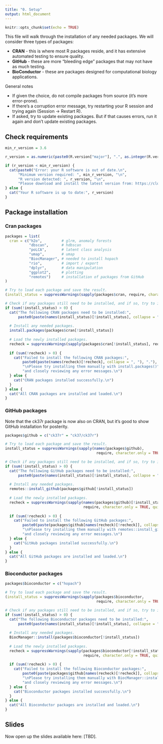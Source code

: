 ```yaml
---
title: "0. Setup"
output: html_document
---
```


```r
knitr::opts_chunk$set(echo = TRUE)
```

This file will walk through the installation of any needed packages. We will consider three types of packages:

 * **CRAN** - this is where most R packages reside, and it has extensive automated testing to ensure quality.
 * **GitHub** - these are more "bleeding edge" packages that may not have as much testing.
 * **BioConductor** - these are packages designed for computational biology applications.

General notes

 * If given the choice, do not compile packages from source (it's more error-prone).
 * If there's a corruption error message, try restarting your R session and trying again (Session -> Restart R).
 * If asked, try to update existing packages. But if that causes errors, run it again and don't update existing packages.

## Check requirements

```r
min_r_version = 3.6

r_version = as.numeric(paste0(R.version["major"], ".", as.integer(R.version["minor"])))

if (r_version < min_r_version) {
  cat(paste0("Error: your R software is out of date.\n",
      "Minimum version required: ", min_r_version, "\n",
      "R version detected: ", r_version, "\n",
      "Please download and install the latest version from: https://cloud.r-project.org/"))
} else {
  cat("Your R software is up to date:", r_version)
}
```

## Package installation

### Cran packages

```r
packages = list(
  cran = c("h2o",         # glrm, anomaly forests
           "dbscan",      # hdbscan
           "poLCA",       # latent class analysis
           "umap",        # umap
           "BiocManager", # needed to install hopach
           "rio",         # import / export
           "dplyr",       # data manipulation
           "ggplot2",     # plotting
           "remotes")     # installation of packages from GitHub
)

# Try to load each package and save the result.
(install_status = suppressWarnings(sapply(packages$cran, require, character.only = TRUE, quietly = TRUE)))

# Check if any packages still need to be installed, and if so, try to install them.
if (sum(!install_status) > 0) {
  cat("The following CRAN packages need to be installed:",
      paste0(paste(names(install_status)[!install_status], collapse = ", "), ".\n"))
  
  # Install any needed packages.
  install.packages(packages$cran[!install_status])
  
  # Load the newly installed packages.
  recheck = suppressWarnings(sapply(packages$cran[!install_status], require, character.only = TRUE, quietly = TRUE))
  
  if (sum(!recheck) > 0) {
    cat("Failed to install the following CRAN packages:",
        paste0(paste(names(recheck)[!recheck], collapse = ", "), "."),
        "\nPlease try installing them manually with install.packages()",
        "and closely reviewing any error messages.\n")
  } else {
    cat("CRAN packages installed successfully.\n")
  }
} else {
  cat("All CRAN packages are installed and loaded.\n")
}

```

### GitHub packages

Note that the ck37r package is now also on CRAN, but it's good to show GitHub installation for posterity.

```r
packages$github = c("ck37r" = "ck37/ck37r")

# Try to load each package and save the result.
install_status = suppressWarnings(sapply(names(packages$github),
                                          require, character.only = TRUE, quietly = TRUE))

# Check if any packages still need to be installed, and if so, try to install them.
if (sum(!install_status) > 0) {
  cat("The following GitHub packages need to be installed:",
      paste0(paste(names(install_status)[!install_status], collapse = ", "), "."))
  
  # Install any needed packages.
  remotes::install_github(packages$github[!install_status])
  
  # Load the newly installed packages.
  recheck = suppressWarnings(sapply(names(packages$github)[!install_status],
                                    require, character.only = TRUE, quietly = TRUE))
  
  if (sum(!recheck) > 0) {
    cat("Failed to install the following GitHub packages:",
        paste0(paste(packages$github[names(recheck)[!recheck]], collapse = ", "), "."),
        "\nPlease try installing them manually with remotes::install_github()",
        "and closely reviewing any error messages.\n")
  } else {
    cat("GitHub packages installed successfully.\n")
  }
} else {
  cat("All GitHub packages are installed and loaded.\n")
}
```

### Bioconductor packages

```r
packages$bioconductor = c("hopach")

# Try to load each package and save the result.
(install_status = suppressWarnings(sapply(packages$bioconductor,
                                          require, character.only = TRUE, quietly = TRUE)))

# Check if any packages still need to be installed, and if so, try to install them.
if (sum(!install_status) > 0) {
  cat("The following Bioconductor packages need to be installed:",
      paste0(paste(names(install_status)[!install_status], collapse = ", "), "."))
  
  # Install any needed packages.
  BiocManager::install(packages$bioconductor[!install_status])
  
  # Load the newly installed packages.
  recheck = suppressWarnings(sapply(packages$bioconductor[!install_status],
                                    require, character.only = TRUE, quietly = TRUE))
  
  if (sum(!recheck) > 0) {
    cat("Failed to install the following Bioconductor packages:",
        paste0(paste(packages$github[names(recheck)[!recheck]], collapse = ", "), "."),
        "\nPlease try installing them manually with BiocManager::install()",
        "and closely reviewing any error messages.\n")
  } else {
    cat("Bioconductor packages installed successfully.\n")
  }
} else {
  cat("All Bioconductor packages are installed and loaded.\n")
}
```

## Slides

Now open up the slides available here: [TBD].
